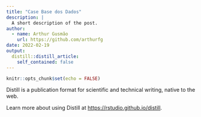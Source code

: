```yaml
---
title: "Case Base dos Dados"
description: |
  A short description of the post.
author:
  - name: Arthur Gusmão
    url: https://github.com/arthurfg
date: 2022-02-19
output:
  distill::distill_article:
    self_contained: false
---
```



```r
knitr::opts_chunk$set(echo = FALSE)
```

Distill is a publication format for scientific and technical writing, native to the web.

Learn more about using Distill at <https://rstudio.github.io/distill>.


